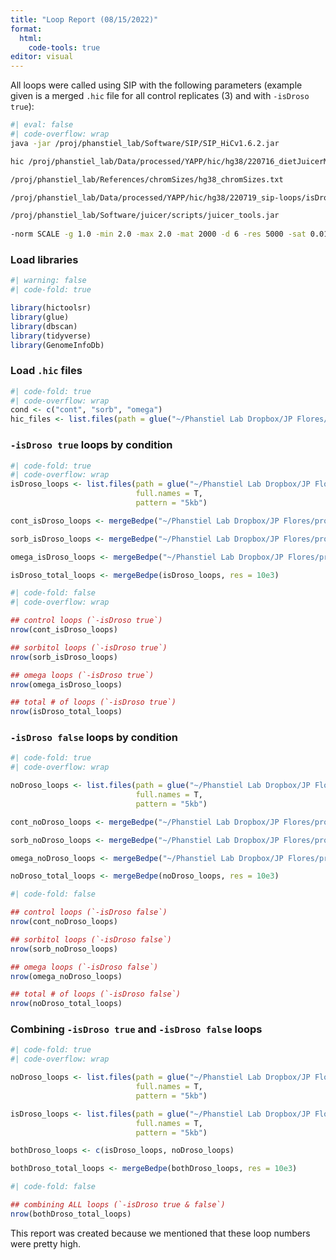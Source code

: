 ```yaml
---
title: "Loop Report (08/15/2022)"
format:
  html:
    code-tools: true
editor: visual
---
```


All loops were called using SIP with the following parameters (example given is a merged `.hic` file for all control replicates (3) and with `-isDroso true`):

```bash
#| eval: false
#| code-overflow: wrap
java -jar /proj/phanstiel_lab/Software/SIP/SIP_HiCv1.6.2.jar 

hic /proj/phanstiel_lab/Data/processed/YAPP/hic/hg38/220716_dietJuicerMerge_condition/output/YAPP_HEK_control/YAPP_HEK_control_inter_30.hic 

/proj/phanstiel_lab/References/chromSizes/hg38_chromSizes.txt 

/proj/phanstiel_lab/Data/processed/YAPP/hic/hg38/220719_sip-loops/isDroso/cont 

/proj/phanstiel_lab/Software/juicer/scripts/juicer_tools.jar 
 
-norm SCALE -g 1.0 -min 2.0 -max 2.0 -mat 2000 -d 6 -res 5000 -sat 0.01 -t 2000 -nbZero 6 -factor 1 -fdr 0.05 -del true -cpu 1 -isDroso true"

```

### Load libraries

```r
#| warning: false
#| code-fold: true

library(hictoolsr)
library(glue)
library(dbscan)
library(tidyverse)
library(GenomeInfoDb)
```

### Load `.hic` files

```r
#| code-fold: true
#| code-overflow: wrap
cond <- c("cont", "sorb", "omega")
hic_files <- list.files(path = glue("~/Phanstiel Lab Dropbox/JP Flores/projects/YAPP/YAPP/data/raw/hic/hg38/220722_dietJuicerCore/{cond}"), full.names = T)
```

### `-isDroso true` loops by condition

```r
#| code-fold: true
#| code-overflow: wrap
isDroso_loops <- list.files(path = glue("~/Phanstiel Lab Dropbox/JP Flores/projects/YAPP/YAPP/data/raw/hic/hg38/sip-loops/isDroso/{cond}"),
                            full.names = T,
                            pattern = "5kb")

cont_isDroso_loops <- mergeBedpe("~/Phanstiel Lab Dropbox/JP Flores/projects/YAPP/YAPP/data/raw/hic/hg38/sip-loops/isDroso/cont/5kbLoops.txt", res = 10e3)

sorb_isDroso_loops <- mergeBedpe("~/Phanstiel Lab Dropbox/JP Flores/projects/YAPP/YAPP/data/raw/hic/hg38/sip-loops/isDroso/sorb/5kbLoops.txt", res = 10e3)

omega_isDroso_loops <- mergeBedpe("~/Phanstiel Lab Dropbox/JP Flores/projects/YAPP/YAPP/data/raw/hic/hg38/sip-loops/isDroso/omega/5kbLoops.txt", res = 10e3)

isDroso_total_loops <- mergeBedpe(isDroso_loops, res = 10e3)
```

```r
#| code-fold: false
#| code-overflow: wrap

## control loops (`-isDroso true`)
nrow(cont_isDroso_loops)

## sorbitol loops (`-isDroso true`)
nrow(sorb_isDroso_loops)

## omega loops (`-isDroso true`)
nrow(omega_isDroso_loops)

## total # of loops (`-isDroso true`)
nrow(isDroso_total_loops)
```

### `-isDroso false` loops by condition

```r
#| code-fold: true
#| code-overflow: wrap

noDroso_loops <- list.files(path = glue("~/Phanstiel Lab Dropbox/JP Flores/projects/YAPP/YAPP/data/raw/hic/hg38/sip-loops/noDroso/{cond}"),
                            full.names = T,
                            pattern = "5kb")

cont_noDroso_loops <- mergeBedpe("~/Phanstiel Lab Dropbox/JP Flores/projects/YAPP/YAPP/data/raw/hic/hg38/sip-loops/noDroso/cont/5kbLoops.txt", res = 10e3)

sorb_noDroso_loops <- mergeBedpe("~/Phanstiel Lab Dropbox/JP Flores/projects/YAPP/YAPP/data/raw/hic/hg38/sip-loops/noDroso/sorb/5kbLoops.txt", res = 10e3)

omega_noDroso_loops <- mergeBedpe("~/Phanstiel Lab Dropbox/JP Flores/projects/YAPP/YAPP/data/raw/hic/hg38/sip-loops/noDroso/omega/5kbLoops.txt", res = 10e3)

noDroso_total_loops <- mergeBedpe(noDroso_loops, res = 10e3)
```

```r
#| code-fold: false

## control loops (`-isDroso false`)
nrow(cont_noDroso_loops)

## sorbitol loops (`-isDroso false`)
nrow(sorb_noDroso_loops)

## omega loops (`-isDroso false`)
nrow(omega_noDroso_loops)

## total # of loops (`-isDroso false`)
nrow(noDroso_total_loops)
```

### Combining `-isDroso true` and `-isDroso false` loops

```r
#| code-fold: true
#| code-overflow: wrap

noDroso_loops <- list.files(path = glue("~/Phanstiel Lab Dropbox/JP Flores/projects/YAPP/YAPP/data/raw/hic/hg38/sip-loops/noDroso/{cond}"),
                            full.names = T,
                            pattern = "5kb")

isDroso_loops <- list.files(path = glue("~/Phanstiel Lab Dropbox/JP Flores/projects/YAPP/YAPP/data/raw/hic/hg38/sip-loops/isDroso/{cond}"),
                            full.names = T,
                            pattern = "5kb")

bothDroso_loops <- c(isDroso_loops, noDroso_loops)

bothDroso_total_loops <- mergeBedpe(bothDroso_loops, res = 10e3)
```

```r
#| code-fold: false

## combining ALL loops (`-isDroso true & false`)
nrow(bothDroso_total_loops)
```

::: callout-note
This report was created because we mentioned that these loop numbers were pretty high.
:::
